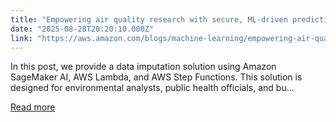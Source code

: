 ```yaml
---
title: "Empowering air quality research with secure, ML-driven predictive analytics"
date: "2025-08-28T20:20:10.000Z"
link: "https://aws.amazon.com/blogs/machine-learning/empowering-air-quality-research-with-secure-ml-driven-predictive-analytics/"
---
```


In this post, we provide a data imputation solution using Amazon SageMaker AI, AWS Lambda, and AWS Step Functions. This solution is designed for environmental analysts, public health officials, and bu...

[Read more](https://aws.amazon.com/blogs/machine-learning/empowering-air-quality-research-with-secure-ml-driven-predictive-analytics/)

